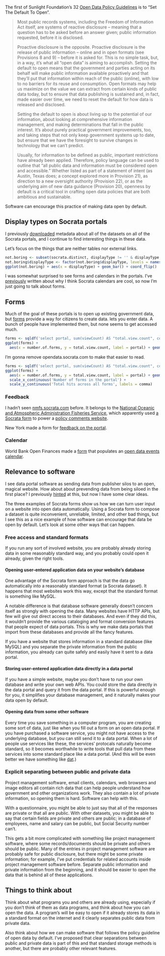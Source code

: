 The first of Sunlight Foundation's 32
[Open Data Policy Guidelines](http://sunlightfoundation.com/opendataguidelines/)
is to "Set The Default To Open".

> Most public records systems, including the Freedom of Information Act itself, are systems of reactive disclosure -- meaning that a question has to be asked before an answer given; public information requested, before it is disclosed.
>
> Proactive disclosure is the opposite. Proactive disclosure is the release of public information -- online and in open formats (see Provisions 8 and 9) -- before it is asked for. This is no simple task, but, in a way, it’s what all "open data" is aiming to accomplish. Setting the default to open means that the government and parties acting on its behalf will make public information available proactively and that they’ll put that information within reach of the public (online), with low to no barriers for its reuse and consumption. Open formats may help us maximize on the value we can extract from certain kinds of public data today, but to ensure that data publishing is sustained and, in fact, made easier over time, we need to reset the default for how data is released and disclosed.
>
> Setting the default to open is about living up to the potential of our information, about looking at comprehensive information management, and making determinations that fall in the public interest. It’s about purely practical government improvements, too, and taking steps that not only keep government systems up to date, but ensure that we have the foresight to survive changes in technology that we can’t predict.
>
> Usually, for information to be defined as public, important restrictions have already been applied. Therefore, policy language can be used to outline that "all public data and information must be considered open and accessible." Whether listed as part of a statement of intent (as Austin, Texas does; a concept explored more in Provision 21), as direction to a new oversight authority (Provision 22), or as the underlying aim of new data guidance (Provision 20), openness by default is a critical tool in crafting open data policies that are both ambitious and sustainable.

Software can encourage this practice of making data open by default.

## Display types on Socrata portals
I previously [downloaded](/!/socrata-summary) metadata about all of
the datasets on all of the Socrata portals, and I continue to find
interesting things in these data.

Let's focus on the things that are neither tables nor external links.

```r
not.boring <- subset(socrata.distinct, displayType != '' & displayType != 'table' & displayType != 'href' & displayType != 'blob')
not.boring$displayType <- factor(not.boring$displayType, levels = names(sort(table(not.boring$displayType), decreasing = T)))
ggplot(not.boring) + aes(x = displayType) + geom_bar() + coord_flip()
```

I was somewhat surprised to see forms and calendars in the portals.
I've [previously](/!/open-calendars) written about why I think Socrata calendars are cool,
so now I'm just going to talk about forms.

## Forms
Much of the goal of these portals is to open up existing government data, but
[forms](https://data.wa.gov/Economics/Broadband-Project-Data-Entry/38rz-krmg?) provide a way for citizens to create data.
lets you enter data. A bunch of people have implemented them, but none seems to get accessed much.

```r
forms <- sqldf('select portal, sum(viewCount) AS "total.view.count", count(*) AS "number.of.forms" FROM socrata where displayType = "form" group by portal')
ggplot(forms) +
  aes(x = number.of.forms, y = total.view.count, label = portal) + geom_text() +
```
I'm gonna remove opendata.socrata.com to make that easier to read.

```r
forms <- sqldf('select portal, sum(viewCount) AS "total.view.count", count(*) AS "number.of.forms" FROM socrata where displayType = "form" and portal != "opendata.socrata.com" group by portal')
ggplot(forms) +
  aes(x = number.of.forms, y = total.view.count, label = portal) + geom_text() +
  scale_x_continuous('Number of forms in the portal') +
  scale_y_continuous('Total hits across all forms', labels = comma)
```

### Feedback
I hadn't seen [nmfs.socrata.com](https://nmfs.socrata.com) before.
It belongs to the [National Oceanic and Atmospheric Administration Fisheries Service](http://www.nmfs.noaa.gov),
which apparently used [a Socrata form](https://nmfs.socrata.com/Government/2011-Aquaculture-Public-Comments-Form/u5id-8nqp) to power a
[policy comments website](http://www.nmfs.noaa.gov/aquaculture/policy2/).

New York made a form for [feedback on the portal](https://data.ny.gov/dataset/Give-Feedback/fq3e-q75i?).

### Calendar
World Bank Open Finances made a
[form](https://finances.worldbank.org/dataset/Global-Open-Data-Calendar-Entry-Form/qdbh-rfd3?)
that populates an
[open data events calendar](https://finances.worldbank.org/dataset/Global-Open-Data-Calendar/g4sx-dwxc).

## Relevance to software
I see data portal software as sending data from publisher silos to an open, magical website.
How about about prevending data from being siloed in the first place? I previously
[hinted](http://thomaslevine.com/!/socrata-calendars#opening-data-at-their-sources) at this,
but now I have some clear ideas.

The three examples of Socrata forms show us how we can turn user input on a website into
open data automatically. Using a Socrata form to compose a dataset is quite inconvenient,
unreliable, limited, and other bad things, but I see this as a nice example of how software
can encourage that data be open by default. Let's look at some other ways that can happen.

### Free access and standard formats
If you run any sort of involved website, you are probably already storing data in some
reasonably standard way, and you probably could open it already, given the right tools.

#### Opening user-entered application data on your website's database
One advantage of the Socrata form approach is that the data go automatically into a
reasonably standard format (a Socrata dataset). It happens that most websites work this
way, except that the standard format is something like MySQL.

A notable difference is that database software generally doesn't concern itself as
strongly with opening the data. Many websites have HTTP APIs, but few will give out
direct access to their databases. And even if they did this, it wouldn't provide the
various cataloging and format conversion features that people expect of data portals.
This is why we make data portals that import from these databases and provide all the
fancy features.

If you have a website that stores information in a standard database (like MySQL) and
you separate the private information from the public information, you already can quite
safely and easily have it sent to a data portal.

#### Storing user-entered application data directly in a data portal
If you have a simple website, maybe you don't have to run your own database
and write your own web APIs. You could store the data directly in the data portal
and query it from the data portal. If this is powerful enough for you, it
simplifies your database management, and it naturally makes your data open by default.

#### Opening data from some other software
Every time you save something in a computer program, you are creating some sort
of data, just like when you fill out a form on an open data portal.
If you have purchased a software service, you might not have access to the
underlying database, but you can still send it to a data portal. When a lot of
people use services like these, the services' protocals naturally become standard,
so it becomes worthwhile to write tools that pull data from these services into
some standard place like a data portal.
(And this will be even better we have something like [dat](https://github.com/maxogden/dat).)

### Explicit separating between public and private data
Project management software, email clients, calendars, web browsers and image
editors all contain rich data that can help people understand how government
and other organizations work. They also contain a lot of private information,
so opening them is hard. Software can help with this.

With a questionnaire, you might be able to just say that all of the responses are
private or that all are public. With other datasets, you might be able to say that
certain fields are private and others are public; in a database of employees, name
and salary can be public, but Social Security number can't.

This gets a bit more complicated with something like project management software,
where some records/documents should be private and others should be public.
Many of the entries in project management software are probably safe for public
disclosure, but there might be some private information; for example, I've put
credentials for related accounts inside project management software before.
Separate public information and private information from the beginning, and it
should be easier to open the data that is behind all of these applications.

## Things to think about
Think about what programs you and others are already using, especially if you
don't think of them as data programs, and think about how you can open the data.
A program's will be easy to open if it already stores its data in a standard
format on the internet and it clearly separates public data from private data.

Also think about how we can make software that follows the policy guideline of
open data by default. I've proposed that clear separations between public and
private data is part of this and that standard storage methods is another, but
there are probably other relevant features.
